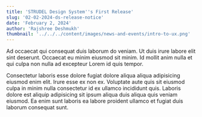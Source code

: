 ```yaml
---
title: 'STRUDEL Design System''s First Release'
slug: '02-02-2024-ds-release-notice'
date: 'February 2, 2024'
author: 'Rajshree Deshmukh'
thumbnail: '../../../content/images/news-and-events/intro-to-ux.png'
---
```


Ad occaecat qui consequat duis laborum do veniam. Ut duis irure labore elit sint deserunt. Occaecat eu minim eiusmod sit minim. Id mollit anim nulla et qui culpa non nulla ad excepteur Lorem id quis tempor.

Consectetur laboris esse dolore fugiat dolore aliqua aliqua adipisicing eiusmod enim elit. Irure esse ex non ex. Voluptate aute quis sit eiusmod culpa in minim nulla consectetur id ex ullamco incididunt quis. Laboris dolore est aliquip adipisicing sit ipsum aliqua duis aliqua quis veniam eiusmod. Ea enim sunt laboris ea labore proident ullamco et fugiat duis laborum consequat sunt.


